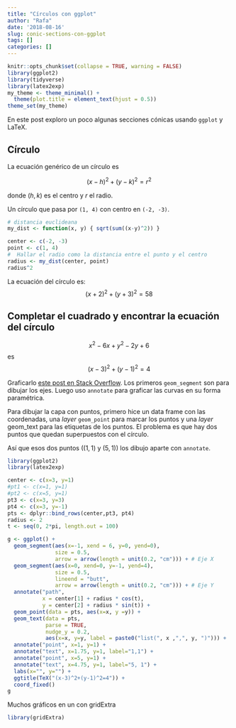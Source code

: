 ```yaml
---
title: "Círculos con ggplot"
author: "Rafa"
date: '2018-08-16'
slug: conic-sections-con-ggplot
tags: []
categories: []
---
```


```r
knitr::opts_chunk$set(collapse = TRUE, warning = FALSE)
library(ggplot2)
library(tidyverse)
library(latex2exp)
my_theme <- theme_minimal() + 
  theme(plot.title = element_text(hjust = 0.5))
theme_set(my_theme)
```



En este post exploro un poco algunas secciones cónicas usando `ggplot` y LaTeX.

## Círculo

La ecuación genérico de un círculo es 

$$ (x-h)^2+(y-k)^2=r^2 $$

donde $(h, k)$ es el centro y $r$ el radio.

Un círculo que pasa por `(1, 4)` con centro en `(-2, -3)`. 

```r
# distancia euclideana
my_dist <- function(x, y) { sqrt(sum((x-y)^2)) }
```

```r
center <- c(-2, -3)
point <- c(1, 4)
#  Hallar el radio como la distancia entre el punto y el centro
radius <- my_dist(center, point)
radius^2
```
La ecuación del círculo es:
$$(x+2)^2 + (y+3)^2 = 58$$
  
## Completar el cuadrado y encontrar la ecuación del círculo
  
$$x^2-6x+y^2-2y+6$$ es
$$(x-3)^2+(y-1)^2 = 4$$ 
  
Graficarlo [este post en Stack Overflow](https://stackoverflow.com/questions/6862742/draw-a-circle-with-ggplot2). Los primeros `geom_segment` son para dibujar los ejes. Luego uso `annotate` para graficar las curvas en su forma paramétrica.

Para dibujar la capa con puntos, primero hice un data frame con las coordenadas, una *layer* `geom_point` para marcar los puntos y una *layer* geom_text para las etiquetas de los puntos. El problema es que hay dos puntos que quedan superpuestos con el círculo.

Así que esos dos puntos ($(1,1)$ y $(5, 1)$) los dibujo aparte con `annotate`.

```r
library(ggplot2)
library(latex2exp)

center <- c(x=3, y=1)
#pt1 <- c(x=1, y=1)
#pt2 <- c(x=5, y=1)
pt3 <- c(x=3, y=3)
pt4 <- c(x=3, y=-1)
pts <- dplyr::bind_rows(center,pt3, pt4)
radius <- 2
t <- seq(0, 2*pi, length.out = 100)

g <- ggplot() + 
  geom_segment(aes(x=-1, xend = 6, y=0, yend=0),
               size = 0.5,
               arrow = arrow(length = unit(0.2, "cm"))) + # Eje X
  geom_segment(aes(x=0, xend=0, y=-1, yend=4),
               size = 0.5,
               lineend = "butt",
               arrow = arrow(length = unit(0.2, "cm"))) + # Eje Y
  annotate("path", 
           x = center[1] + radius * cos(t),
           y = center[2] + radius * sin(t)) + 
  geom_point(data = pts, aes(x=x, y =y)) + 
  geom_text(data = pts,
            parse = TRUE,
            nudge_y = 0.2,
            aes(x=x, y=y, label = paste0("list(", x ,",", y, ")"))) +
  annotate("point", x=1, y=1) + 
  annotate("text", x=1.75, y=1, label="1,1") + 
  annotate("point", x=5, y=1) + 
  annotate("text", x=4.75, y=1, label="5, 1") + 
  labs(x="", y="") + 
  ggtitle(TeX("(x-3)^2+(y-1)^2=4")) + 
  coord_fixed()
g
```

Muchos gráficos en un con gridExtra

```r
library(gridExtra)
```

